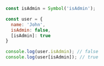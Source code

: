 ```js
const isAdmin = Symbol('isAdmin');

const user = {
  name: 'John',
  isAdmin: false,
  [isAdmin]: true
}

console.log(user.isAdmin); // false
console.log(user[isAdmin]); // true

```
